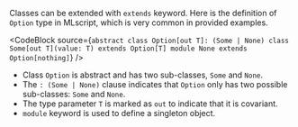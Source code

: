 
Classes can be extended with `extends` keyword.
Here is the definition of `Option` type in MLscript,
which is very common in provided examples.

<CodeBlock source={`abstract class Option[out T]: (Some | None)
class Some[out T](value: T) extends Option[T]
module None extends Option[nothing]`} />

- Class `Option` is abstract and has two sub-classes, `Some` and `None`.
- The `: (Some | None)` clause indicates that `Option` only has two possible sub-classes:
  `Some` and `None`.
- The type parameter `T` is marked as `out` to indicate that it is covariant.
- `module` keyword is used to define a singleton object.
